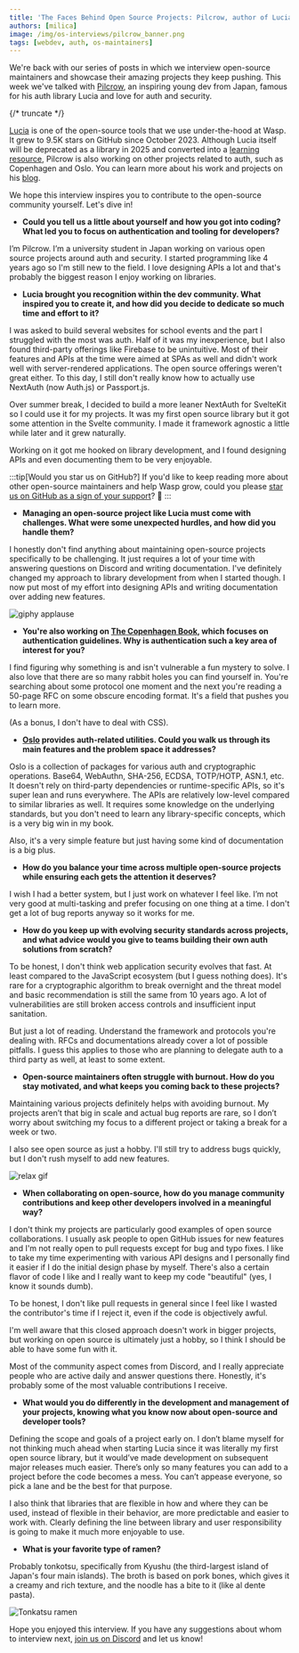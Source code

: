 ```yaml
---
title: 'The Faces Behind Open Source Projects: Pilcrow, author of Lucia Auth 🔒'
authors: [milica]
image: /img/os-interviews/pilcrow_banner.png
tags: [webdev, auth, os-maintainers]
---
```




We're back with our series of posts in which we interview open-source maintainers and showcase their amazing projects they keep pushing. This week we've talked with [Pilcrow](https://github.com/pilcrowonpaper), an inspiring young dev from Japan, famous for his auth library Lucia and love for auth and security.

{/* truncate */}

[Lucia](https://github.com/lucia-auth/lucia) is one of the open-source tools that we use under-the-hood at Wasp. It grew to 9.5K stars on GitHub since October 2023. Although Lucia itself will be deprecated as a library in 2025 and converted into a [learning resource](https://github.com/lucia-auth/lucia/discussions/1714), Pilcrow is also working on other projects related to auth, such as Copenhagen and Oslo. You can learn more about his work and projects on his [blog](https://pilcrowonpaper.com/).

We hope this interview inspires you to contribute to the open-source community yourself. Let's dive in!

- **Could you tell us a little about yourself and how you got into coding? What led you to focus on authentication and tooling for developers?**

I’m Pilcrow. I’m a university student in Japan working on various open source projects around auth and security. I started programming like 4 years ago so I'm still new to the field. I love designing APIs a lot and that's probably the biggest reason I enjoy working on libraries.

- **Lucia brought you recognition within the dev community. What inspired you to create it, and how did you decide to dedicate so much time and effort to it?**

I was asked to build several websites for school events and the part I struggled with the most was auth. Half of it was my inexperience, but I also found third-party offerings like Firebase to be unintuitive. Most of their features and APIs at the time were aimed at SPAs as well and didn't work well with server-rendered applications. The open source offerings weren't great either. To this day, I still don't really know how to actually use NextAuth (now Auth.js) or Passport.js.

Over summer break, I decided to build a more leaner NextAuth for SvelteKit so I could use it for my projects. It was my first open source library but it got some attention in the Svelte community. I made it framework agnostic a little while later and it grew naturally.

Working on it got me hooked on library development, and I found designing APIs and even documenting them to be very enjoyable.

:::tip\[Would you star us on GitHub?]
If you'd like to keep reading more about other open-source maintainers and help Wasp grow, could you please [star us on GitHub as a sign of your support](https://github.com/wasp-lang/wasp)? 🙏
:::

- **Managing an open-source project like Lucia must come with challenges. What were some unexpected hurdles, and how did you handle them?**

I honestly don't find anything about maintaining open-source projects specifically to be challenging. It just requires a lot of your time with answering questions on Discord and writing documentation. I've definitely changed my approach to library development from when I started though. I now put most of my effort into designing APIs and writing documentation over adding new features.

![giphy applause](https://media.giphy.com/media/mGK1g88HZRa2FlKGbz/giphy.gif?cid=790b7611pf6oxpvnttw8a1ej43c0c8escbmkyvschhu7wr9f\&ep=v1_gifs_search\&rid=giphy.gif\&ct=g)

- **You're also working on [The Copenhagen Book](https://github.com/pilcrowonpaper/copenhagen), which focuses on authentication guidelines. Why is authentication such a key area of interest for you?**

I find figuring why something is and isn't vulnerable a fun mystery to solve. I also love that there are so many rabbit holes you can find yourself in. You're searching about some protocol one moment and the next you're reading a 50-page RFC on some obscure encoding format. It's a field that pushes you to learn more.

(As a bonus, I don't have to deal with CSS).

- **[Oslo](https://github.com/pilcrowonpaper/oslo) provides auth-related utilities. Could you walk us through its main features and the problem space it addresses?**

Oslo is a collection of packages for various auth and cryptographic operations. Base64, WebAuthn, SHA-256, ECDSA, TOTP/HOTP, ASN.1, etc. It doesn't rely on third-party dependencies or runtime-specific APIs, so it's super lean and runs everywhere. The APIs are relatively low-level compared to similar libraries as well. It requires some knowledge on the underlying standards, but you don't need to learn any library-specific concepts, which is a very big win in my book.

Also, it's a very simple feature but just having some kind of documentation is a big plus.

- **How do you balance your time across multiple open-source projects while ensuring each gets the attention it deserves?**

I wish I had a better system, but I just work on whatever I feel like. I’m not very good at multi-tasking and prefer focusing on one thing at a time. I don't get a lot of bug reports anyway so it works for me.

- **How do you keep up with evolving security standards across projects, and what advice would you give to teams building their own auth solutions from scratch?**

To be honest, I don't think web application security evolves that fast. At least compared to the JavaScript ecosystem (but I guess nothing does). It's rare for a cryptographic algorithm to break overnight and the threat model and basic recommendation is still the same from 10 years ago. A lot of vulnerabilities are still broken access controls and insufficient input sanitation.

But just a lot of reading. Understand the framework and protocols you're dealing with. RFCs and documentations already cover a lot of possible pitfalls. I guess this applies to those who are planning to delegate auth to a third party as well, at least to some extent.

- **Open-source maintainers often struggle with burnout. How do you stay motivated, and what keeps you coming back to these projects?**

Maintaining various projects definitely helps with avoiding burnout. My projects aren’t that big in scale and actual bug reports are rare, so I don’t worry about switching my focus to a different project or taking a break for a week or two.

I also see open source as just a hobby. I'll still try to address bugs quickly, but I don't rush myself to add new features.

![relax gif](https://i.giphy.com/media/v1.Y2lkPTc5MGI3NjExcWF3ZGRwNjFmYmVzanM0d3ZydzNjd2w5bTlxMWlqd294aWwzNmZzMiZlcD12MV9pbnRlcm5hbF9naWZfYnlfaWQmY3Q9Zw/q10hztkXiFFmhBbH2l/giphy.gif)

- **When collaborating on open-source, how do you manage community contributions and keep other developers involved in a meaningful way?**

I don't think my projects are particularly good examples of open source collaborations. I usually ask people to open GitHub issues for new features and I'm not really open to pull requests except for bug and typo fixes. I like to take my time experimenting with various API designs and I personally find it easier if I do the initial design phase by myself. There's also a certain flavor of code I like and I really want to keep my code "beautiful" (yes, I know it sounds dumb).

To be honest, I don't like pull requests in general since I feel like I wasted the contributor's time if I reject it, even if the code is objectively awful.

I'm well aware that this closed approach doesn't work in bigger projects, but working on open source is ultimately just a hobby, so I think I should be able to have some fun with it.

Most of the community aspect comes from Discord, and I really appreciate people who are active daily and answer questions there. Honestly, it's probably some of the most valuable contributions I receive.

- **What would you do differently in the development and management of your projects, knowing what you know now about open-source and developer tools?**

Defining the scope and goals of a project early on. I don’t blame myself for not thinking much ahead when starting Lucia since it was literally my first open source library, but it would’ve made development on subsequent major releases much easier. There’s only so many features you can add to a project before the code becomes a mess. You can’t appease everyone, so pick a lane and be the best for that purpose.

I also think that libraries that are flexible in how and where they can be used, instead of flexible in their behavior, are more predictable and easier to work with. Clearly defining the line between library and user responsibility is going to make it much more enjoyable to use.

- **What is your favorite type of ramen?**

Probably tonkotsu, specifically from Kyushu (the third-largest island of Japan's four main islands). The broth is based on pork bones, which gives it a creamy and rich texture, and the noodle has a bite to it (like al dente pasta).

![Tonkatsu ramen](https://prd-static.gltjp.com/glt/data/article/21000/20290/20230407_103858_503a919a_w1920.webp)

Hope you enjoyed this interview. If you have any suggestions about whom to interview next, [join us on Discord](https://discord.gg/TUeXksNqaH) and let us know!
